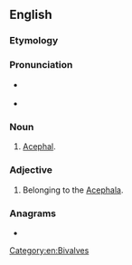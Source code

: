 ==English==

===Etymology===
{{m|mul|Acephala}} {{suffix|en||n}}

===Pronunciation===
* {{a|US}} {{IPA|/eɪˈsɛ.fə.lən/|lang=en}}
* {{audio|En-us-acephalan.ogg|Audio (US)|lang=en}}

===Noun===
{{en-noun}}

# [[acephal|Acephal]].

===Adjective===
{{en-adj|-}}

# {{lb|en|zoology}} Belonging to the [[Acephala]].

===Anagrams===
* {{anagrams|en|a=aaacehlnp|acalephan}}

[[Category:en:Bivalves]]
